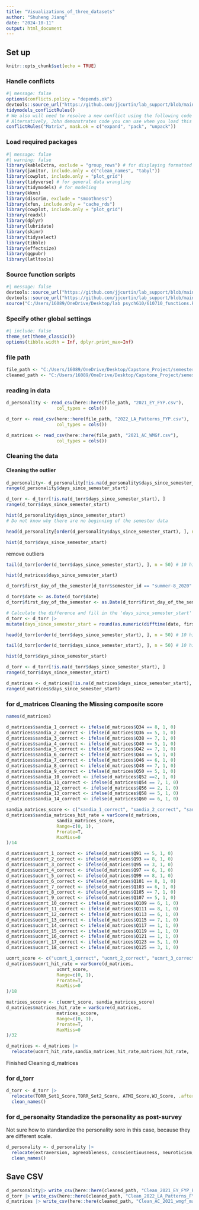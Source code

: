```yaml
---
title: "Visualizations_of_three_datasets"
author: "Shuheng Jiang"
date: "2024-10-11"
output: html_document
---
```

## Set up
```r
knitr::opts_chunk$set(echo = TRUE)
```

### Handle conflicts
```r
#| message: false
options(conflicts.policy = "depends.ok")
devtools::source_url("https://github.com/jjcurtin/lab_support/blob/main/fun_ml.R?raw=true")
tidymodels_conflictRules()
# We also will need to resolve a new conflict using the following code
# Alternatively, John demonstrates code you can use when you load this library to prevent conflicts
conflictRules("Matrix", mask.ok = c("expand", "pack", "unpack"))
```

### Load required packages 
```r
#| message: false
#| warning: false
library(kableExtra, exclude = "group_rows") # for displaying formatted tables w/ kbl()
library(janitor, include.only = c("clean_names", "tabyl"))
library(cowplot, include.only = "plot_grid")
library(tidyverse) # for general data wrangling
library(tidymodels) # for modeling
library(kknn)
library(discrim, exclude = "smoothness")
library(xfun, include.only = "cache_rds")
library(cowplot, include.only = "plot_grid")
library(readxl)
library(dplyr)
library(lubridate)
library(skimr)
library(tidyselect)
library(tibble)
library(effectsize)
library(ggpubr)
library(latltools)
```


### Source function scripts
```r
#| message: false
devtools::source_url("https://github.com/jjcurtin/lab_support/blob/main/fun_plots.R?raw=true")
devtools::source_url("https://github.com/jjcurtin/lab_support/blob/main/fun_eda.R?raw=true")
source("C:/Users/16089/OneDrive/Desktop/lab psych610/610710_functions.R")
```

### Specify other global settings
```r
#| include: false
theme_set(theme_classic())
options(tibble.width = Inf, dplyr.print_max=Inf)
```

### file path
```r
file_path <- "C:/Users/16089/OneDrive/Desktop/Capstone_Project/semester_effect/raw_data_3"
cleaned_path <- "C:/Users/16089/OneDrive/Desktop/Capstone_Project/semester_effect/cleaned_data_3"
```

### reading in data
```r
d_personality <- read_csv(here::here(file_path, "2021_EY_FYP.csv"), 
                   col_types = cols())
```

```r
d_torr <- read_csv(here::here(file_path, "2022_LA_Patterns_FYP.csv"), 
                   col_types = cols())
```

```r
d_matrices <- read_csv(here::here(file_path, "2021_AC_WMGf.csv"), 
                   col_types = cols())
```

### Cleaning the data

#### Cleaning the outlier
```r
d_personality<- d_personality[!is.na(d_personality$days_since_semester_start), ]
range(d_personality$days_since_semester_start)
```

```r
d_torr <- d_torr[!is.na(d_torr$days_since_semester_start), ]
range(d_torr$days_since_semester_start)
```


```r
hist(d_personality$days_since_semester_start)
# Do not know why there are no beginning of the semester data
```



```r
head(d_personality[order(d_personality$days_since_semester_start), ], n = 50) 
```


```r
hist(d_torr$days_since_semester_start)
```

remove outliers
```r
tail(d_torr[order(d_torr$days_since_semester_start), ], n = 50) # 10 highest values
```


```r
hist(d_matrices$days_since_semester_start)
```

```r
d_torr$first_day_of_the_semester[d_torr$semester_id == "summer-8_2020" & is.na(d_torr$first_day_of_the_semester)] <- "2020-06-20"
```

```r
d_torr$date <- as.Date(d_torr$date)
d_torr$first_day_of_the_semester <- as.Date(d_torr$first_day_of_the_semester)

# Calculate the difference and fill in the 'days_since_semester_start' column
d_torr <- d_torr |>
mutate(days_since_semester_start = round(as.numeric(difftime(date, first_day_of_the_semester, units = "days"))))
```

```r
head(d_torr[order(d_torr$days_since_semester_start), ], n = 50) # 10 highest values
```

```r
tail(d_torr[order(d_torr$days_since_semester_start), ], n = 50) # 10 highest values
```


```r
hist(d_torr$days_since_semester_start)
```

```r
d_torr <- d_torr[!is.na(d_torr$days_since_semester_start), ]
range(d_torr$days_since_semester_start)
```

```r
d_matrices <- d_matrices[!is.na(d_matrices$days_since_semester_start), ]
range(d_matrices$days_since_semester_start)
```

### for d_matrices Cleaning the Missing composite score
```r
names(d_matrices)
```

```r
d_matrices$sandia_1_correct <- ifelse(d_matrices$Q34 == 8, 1, 0)
d_matrices$sandia_2_correct <- ifelse(d_matrices$Q36 == 5, 1, 0)
d_matrices$sandia_3_correct <- ifelse(d_matrices$Q38 == 7, 1, 0)
d_matrices$sandia_4_correct <- ifelse(d_matrices$Q40 == 5, 1, 0)
d_matrices$sandia_5_correct <- ifelse(d_matrices$Q42 == 7, 1, 0)
d_matrices$sandia_6_correct <- ifelse(d_matrices$Q44 == 5, 1, 0)
d_matrices$sandia_7_correct <- ifelse(d_matrices$Q46 == 6, 1, 0)
d_matrices$sandia_8_correct <- ifelse(d_matrices$Q48 == 7, 1, 0)
d_matrices$sandia_9_correct <- ifelse(d_matrices$Q50 == 5, 1, 0)
d_matrices$sandia_10_correct <- ifelse(d_matrices$Q52 ==2, 1, 0)
d_matrices$sandia_11_correct <- ifelse(d_matrices$Q54 == 7, 1, 0)
d_matrices$sandia_12_correct <- ifelse(d_matrices$Q56 == 2, 1, 0)
d_matrices$sandia_13_correct <- ifelse(d_matrices$Q58 == 5, 1, 0)
d_matrices$sandia_14_correct <- ifelse(d_matrices$Q60 == 6, 1, 0)
```

```r
sandia_matrices_score <- c("sandia_1_correct", "sandia_2_correct", "sandia_3_correct", "sandia_4_correct", "sandia_5_correct", "sandia_6_correct", "sandia_7_correct", "sandia_8_correct", "sandia_9_correct", "sandia_10_correct", "sandia_11_correct", "sandia_12_correct", "sandia_13_correct", "sandia_14_correct")
d_matrices$sandia_matrices_hit_rate = varScore(d_matrices, 
                   sandia_matrices_score,
                   Range=c(0, 1),
                   Prorate=T, 
                   MaxMiss=0
)/14
```

```r
d_matrices$ucmrt_1_correct <- ifelse(d_matrices$Q91 == 5, 1, 0)
d_matrices$ucmrt_2_correct <- ifelse(d_matrices$Q93 == 8, 1, 0)
d_matrices$ucmrt_3_correct <- ifelse(d_matrices$Q95 == 3, 1, 0)
d_matrices$ucmrt_4_correct <- ifelse(d_matrices$Q97 == 6, 1, 0)
d_matrices$ucmrt_5_correct <- ifelse(d_matrices$Q99 == 8, 1, 0)
d_matrices$ucmrt_6_correct <- ifelse(d_matrices$Q101 == 8, 1, 0)
d_matrices$ucmrt_7_correct <- ifelse(d_matrices$Q103 == 6, 1, 0)
d_matrices$ucmrt_8_correct <- ifelse(d_matrices$Q105 == 7, 1, 0)
d_matrices$ucmrt_9_correct <- ifelse(d_matrices$Q107 == 5, 1, 0)
d_matrices$ucmrt_10_correct <- ifelse(d_matrices$Q109 == 6, 1, 0)
d_matrices$ucmrt_11_correct <- ifelse(d_matrices$Q111 == 8, 1, 0)
d_matrices$ucmrt_12_correct <- ifelse(d_matrices$Q113 == 6, 1, 0)
d_matrices$ucmrt_13_correct <- ifelse(d_matrices$Q115 == 7, 1, 0)
d_matrices$ucmrt_14_correct <- ifelse(d_matrices$Q117 == 1, 1, 0)
d_matrices$ucmrt_15_correct <- ifelse(d_matrices$Q119 == 1, 1, 0)
d_matrices$ucmrt_16_correct <- ifelse(d_matrices$Q121 == 1, 1, 0)
d_matrices$ucmrt_17_correct <- ifelse(d_matrices$Q123 == 5, 1, 0)
d_matrices$ucmrt_18_correct <- ifelse(d_matrices$Q125 == 3, 1, 0)
```

```r
ucmrt_score <- c("ucmrt_1_correct", "ucmrt_2_correct", "ucmrt_3_correct", "ucmrt_4_correct", "ucmrt_5_correct", "ucmrt_6_correct", "ucmrt_7_correct", "ucmrt_8_correct", "ucmrt_9_correct", "ucmrt_10_correct", "ucmrt_11_correct", "ucmrt_12_correct", "ucmrt_13_correct", "ucmrt_14_correct", "ucmrt_15_correct", "ucmrt_16_correct", "ucmrt_17_correct", "ucmrt_18_correct")
d_matrices$ucmrt_hit_rate = varScore(d_matrices, 
                   ucmrt_score,
                   Range=c(0, 1),
                   Prorate=T, 
                   MaxMiss=0
)/18
```

```r
matrices_sccore <- c(ucmrt_score, sandia_matrices_score)
d_matrices$matrices_hit_rate = varScore(d_matrices, 
                   matrices_sccore,
                   Range=c(0, 1),
                   Prorate=T, 
                   MaxMiss=0
)/32
```

```r
d_matrices <- d_matrices |>
  relocate(ucmrt_hit_rate,sandia_matrices_hit_rate,matrices_hit_rate, .after = dataset_of_origin)
```

Finished Cleaning d_matrices

### for d_torr
```r
d_torr <- d_torr |>
  relocate(TORR_Set1_Score,TORR_Set2_Score, ATMI_Score,WJ_Score, .after = dataset_of_origin) |>
  clean_names()
```

### for d_personaity Standadize the personality as post-survey
Not sure how to standardize the personality sore in this case, because they are different scale.
```r
d_personality <- d_personality |>
  relocate(extraversion, agreeableness, conscientiousness, neuroticism, openness, .after = dataset_of_origin) |>
  clean_names()
```

## Save CSV
```r
d_personality|> write_csv(here::here(cleaned_path, "Clean_2021_EY_FYP_Personality.csv"))
d_torr |> write_csv(here::here(cleaned_path, "Clean_2022_LA_Patterns_FYP_torr.csv"))
d_matrices |> write_csv(here::here(cleaned_path, "Clean_AC_2021_wmgf_matrices.csv"))
```

